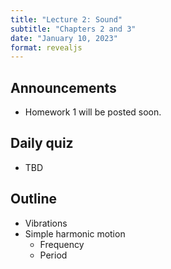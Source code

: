 ```yaml
---
title: "Lecture 2: Sound"
subtitle: "Chapters 2 and 3"
date: "January 10, 2023"
format: revealjs
---
```


## Announcements

* Homework 1 will be posted soon.

## Daily quiz

* TBD

## Outline

* Vibrations
* Simple harmonic motion
  * Frequency
  * Period